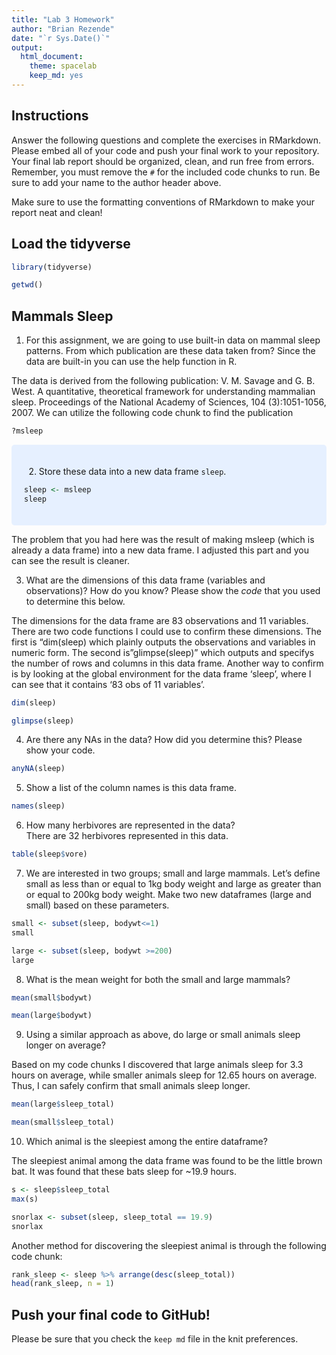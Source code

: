```yaml
---
title: "Lab 3 Homework"
author: "Brian Rezende"
date: "`r Sys.Date()`"
output:
  html_document: 
    theme: spacelab
    keep_md: yes
---
```


## Instructions
Answer the following questions and complete the exercises in RMarkdown. Please embed all of your code and push your final work to your repository. Your final lab report should be organized, clean, and run free from errors. Remember, you must remove the `#` for the included code chunks to run. Be sure to add your name to the author header above.  

Make sure to use the formatting conventions of RMarkdown to make your report neat and clean!  

## Load the tidyverse
```r
library(tidyverse)
```

```r
getwd()
```

## Mammals Sleep
1. For this assignment, we are going to use built-in data on mammal sleep patterns. From which publication are these data taken from? Since the data are built-in you can use the help function in R.

The data is derived from the following publication: V. M. Savage and G. B. West. A quantitative, theoretical framework for understanding mammalian sleep. Proceedings of the National Academy of Sciences, 104 (3):1051-1056, 2007.
We can utilize the following code chunk to find the publication
```r
?msleep
```

<style>
div.blue { background-color:#e6f0ff; border-radius: 5px; padding: 20px;}
</style>
<div class = "blue">
2. Store these data into a new data frame `sleep`.
```r
sleep <- msleep
sleep
```
</div>

The problem that you had here was the result of making msleep (which is already a data frame) into a new data frame. I adjusted this part and you can see the result is cleaner.

3. What are the dimensions of this data frame (variables and observations)? How do you know? Please show the *code* that you used to determine this below.  

The dimensions for the data frame are 83 observations and 11 variables. There are two code functions I could use to confirm these dimensions. The first is "dim(sleep) which plainly outputs the observations and variables in numeric form. The second is "glimpse(sleep)" which outputs and specifys the number of rows and columns in this data frame. Another way to confirm is by looking at the global environment for the data frame 'sleep', where I can see that it contains '83 obs of 11 variables'. 
```r
dim(sleep)
```
```r
glimpse(sleep)
```
4. Are there any NAs in the data? How did you determine this? Please show your code.  
```r
anyNA(sleep)
```
5. Show a list of the column names is this data frame.
```r
names(sleep)
```
6. How many herbivores are represented in the data?  
There are 32 herbivores represented in this data. 
```r
table(sleep$vore)
```
7. We are interested in two groups; small and large mammals. Let's define small as less than or equal to 1kg body weight and large as greater than or equal to 200kg body weight. Make two new dataframes (large and small) based on these parameters.
```r
small <- subset(sleep, bodywt<=1)
small
```
```r
large <- subset(sleep, bodywt >=200)
large
```
8. What is the mean weight for both the small and large mammals?
```r
mean(small$bodywt)
```
```r
mean(large$bodywt)
```
9. Using a similar approach as above, do large or small animals sleep longer on average?  

Based on my code chunks I discovered that large animals sleep for 3.3 hours on average, while smaller animals sleep for 12.65 hours on average. Thus, I can safely confirm that small animals sleep longer. 
```r
mean(large$sleep_total)
```

```r
mean(small$sleep_total)
```

10. Which animal is the sleepiest among the entire dataframe?

The sleepiest animal among the data frame was found to be the little brown bat. It was found that these bats sleep for ~19.9 hours. 

```r
s <- sleep$sleep_total
max(s)
```

```r
snorlax <- subset(sleep, sleep_total == 19.9)
snorlax
```
Another method for discovering the sleepiest animal is through the following code chunk: 
```r
rank_sleep <- sleep %>% arrange(desc(sleep_total))
head(rank_sleep, n = 1)
```

## Push your final code to GitHub!
Please be sure that you check the `keep md` file in the knit preferences.   